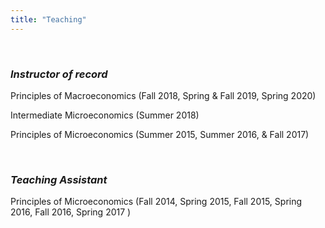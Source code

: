 ```yaml
---
title: "Teaching"
---
```

<br>

### *Instructor of record*


Principles of Macroeconomics (Fall 2018, Spring & Fall 2019, Spring 2020)


Intermediate Microeconomics (Summer 2018)


Principles of Microeconomics (Summer 2015, Summer 2016, & Fall 2017)

<br>

### *Teaching Assistant*

Principles of Microeconomics (Fall 2014, Spring 2015, Fall 2015, Spring 2016, Fall 2016, Spring 2017 )
